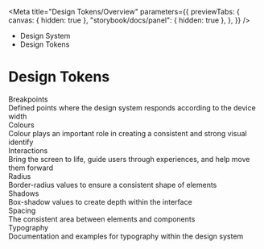 
<Meta
	title="Design Tokens/Overview"
	parameters={{
		previewTabs: {
			canvas: { hidden: true },
			"storybook/docs/panel": { hidden: true },
		},
	}}
/>

<div className="act-docs-container">
	<Masthead />
	<div className="act-flex act-flex-light-purple">
		<div className="act-flex__container act-flex__container-padding-trim">
			<div className="act-flex__grid">
				<div className="act-flex__row">
					<div className="act-col__cw-12">
						<div className="act-box">
							<div className="act-breadcrumbs">
								<ul className="act-breadcrumbs__container">
									<li className="act-breadcrumbs__crumb act-h6">
										<LinkTo className="act-breadcrumbs__crumb__link" kind="system-introduction--page">
											Design System <i className="fa-solid fa-angle-right"></i>
										</LinkTo>
									</li>
									<li className="act-breadcrumbs__crumb act-h6">
										<LinkTo className="act-breadcrumbs__crumb__link" kind="design-tokens-overview--page">
											Design Tokens <i className="fa-solid fa-angle-right"></i>
										</LinkTo>
									</li>
								</ul>
							</div>
							<h1>Design Tokens</h1>
						</div>
					</div>
				</div>
			</div>
		</div>
	</div>
	<div className="act-flex">
		<div className="act-flex__container">
			<div className="act-flex__grid">
				<div className="act-flex__row">
					<div className="act-col__cw-12">
						<div className="act-box">
							<div className="act-card-grid">
								<LinkTo className="act-card act-card__primary act-card__feature--icon" kind="design-tokens-breakpoints--page">
									<div class="act-card__container">
										<div class="act-card__content">
											<div class="act-card__icon">
												<i class="fa-solid fa-left-right"></i>
											</div>
											<div class="act-card__title">Breakpoints</div>
											<div class="act-card__description">Defined points where the design system responds according to the device width</div>
											<div class="act-card__cta">
												<i class="fa-solid fa-arrow-right"></i>
											</div>
										</div>
									</div>
								</LinkTo>
								<LinkTo className="act-card act-card__primary act-card__feature--icon" kind="design-tokens-colours--page">
									<div class="act-card__container">
										<div class="act-card__content">
											<div class="act-card__icon">
												<i class="fa-solid fa-palette"></i>
											</div>
											<div class="act-card__title">Colours</div>
											<div class="act-card__description">Colour plays an important role in creating a consistent and strong visual identify</div>
											<div class="act-card__cta">
												<i class="fa-solid fa-arrow-right"></i>
											</div>
										</div>
									</div>
								</LinkTo>
								<LinkTo className="act-card act-card__primary act-card__feature--icon" kind="design-tokens-interactions--page">
									<div class="act-card__container">
										<div class="act-card__content">
											<div class="act-card__icon">
												<i class="fa-solid fa-person-walking"></i>
											</div>
											<div class="act-card__title">Interactions</div>
											<div class="act-card__description">Bring the screen to life, guide users through experiences, and help move them forward</div>
											<div class="act-card__cta">
												<i class="fa-solid fa-arrow-right"></i>
											</div>
										</div>
									</div>
								</LinkTo>
								<LinkTo className="act-card act-card__primary act-card__feature--icon" kind="design-tokens-radius--page">
									<div class="act-card__container">
										<div class="act-card__content">
											<div class="act-card__icon">
												<i class="fa-solid fa-circle"></i>
											</div>
											<div class="act-card__title">Radius</div>
											<div class="act-card__description">Border-radius values to ensure a consistent shape of elements</div>
											<div class="act-card__cta">
												<i class="fa-solid fa-arrow-right"></i>
											</div>
										</div>
									</div>
								</LinkTo>
								<LinkTo className="act-card act-card__primary act-card__feature--icon" kind="design-tokens-shadows--page">
									<div class="act-card__container">
										<div class="act-card__content">
											<div class="act-card__icon">
												<i class="fa-solid fa-sun"></i>
											</div>
											<div class="act-card__title">Shadows</div>
											<div class="act-card__description">Box-shadow values to create depth within the interface</div>
											<div class="act-card__cta">
												<i class="fa-solid fa-arrow-right"></i>
											</div>
										</div>
									</div>
								</LinkTo>
								<LinkTo className="act-card act-card__primary act-card__feature--icon" kind="design-tokens-spacing--page">
									<div class="act-card__container">
										<div class="act-card__content">
											<div class="act-card__icon">
												<i class="fa-solid fa-border-none"></i>
											</div>
											<div class="act-card__title">Spacing</div>
											<div class="act-card__description">The consistent area between elements and components</div>
											<div class="act-card__cta">
												<i class="fa-solid fa-arrow-right"></i>
											</div>
										</div>
									</div>
								</LinkTo>
								<LinkTo className="act-card act-card__primary act-card__feature--icon" kind="design-tokens-typography--page">
									<div class="act-card__container">
										<div class="act-card__content">
											<div class="act-card__icon">
												<i class="fa-solid fa-font"></i>
											</div>
											<div class="act-card__title">Typography</div>
											<div class="act-card__description">Documentation and examples for typography within the design system</div>
											<div class="act-card__cta">
												<i class="fa-solid fa-arrow-right"></i>
											</div>
										</div>
									</div>
								</LinkTo>
							</div>
						</div>
					</div>
				</div>
			</div>
		</div>
	</div>
	<AoC />
	<Footer />
</div>
